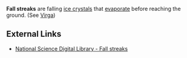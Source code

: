 '''Fall streaks''' are falling [[ice crystals]] that [[evaporate]] before reaching the ground. (See [[Virga]]) 

==External Links==
* [http://www.nsdl.arm.gov/Library/glossary.shtml#fall_streaks National Science Digital Library - Fall streaks]